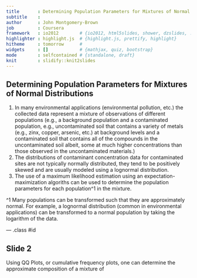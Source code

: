 ```yaml
---
title       : Determining Population Parameters for Mixtures of Normal Distributions
subtitle    : 
author      : John Montgomery-Brown
job         : Coursera
framework   : io2012        # {io2012, html5slides, shower, dzslides, ...}
highlighter : highlight.js  # {highlight.js, prettify, highlight}
hitheme     : tomorrow      # 
widgets     : []            # {mathjax, quiz, bootstrap}
mode        : selfcontained # {standalone, draft}
knit        : slidify::knit2slides
---
```


## Determining Population Parameters for Mixtures of Normal Distributions

1. In many environmental applications (environmental pollution, etc.) the collected data represent a mixture of observations of different populations (e.g., a background population and a contaminated population, e.g., uncontaminated soil that contains a variety of metals (e.g., zinx, copper, arsenic, etc.) at background levels and a contaminated soil that contains all of the compounds in the uncontaminated soil albeit, some at much higher concentrations than those observed in the uncontaminated materials.)
2. The distributions of contaminant concentration data for contaminated sites are not typically normally distributed, they tend to be positively skewed and are usually modeled using a lognormal distribution.
3. The use of a maximum likelihood estimation using an expectation-maximization algoriths can be used to determine the population parameters for each population^1 in the mixture.

^1 Many populations can be transformed such that they are approximately normal. For example, a lognormal distribution (common in environmental applications) can be transformed to a normal population by taking the logarithm of the data.

--- .class #id 

## Slide 2

Using QQ Plots, or cumulative frequency plots, one can determine the approximate composition of a mixture of 


